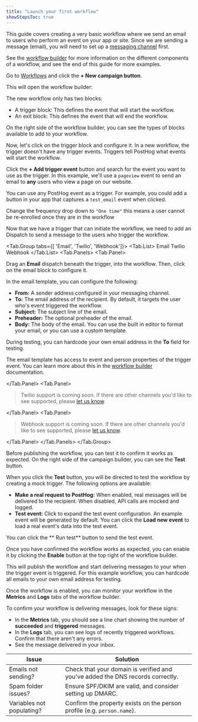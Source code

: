 ```yaml
---
title: "Launch your first workflow"
showStepsToc: true
---
```



<Beta />

This guide covers creating a very basic workflow where we send an email to users who perform an event on your app or site. Since we are sending a message (email), you will need to set up a [messaging channel](/docs/workflows/configure-channels) first.

See the [workflow builder](/docs/workflows/workflow-builder) for more information on the different components of a workflow, and see the end of this guide for more examples.

<Steps>

<Step title="Create a workflow" badge="required">

Go to [Workflows](https://app.posthog.com/workflows/campaigns/new/workflow) and click the **+ New campaign button**.  

<ProductScreenshot
    imageLight="https://res.cloudinary.com/dmukukwp6/image/upload/w_1600,c_limit,q_auto,f_auto/messaging_new_campaign_light_c1f7b79b46.png"
    imageDark="https://res.cloudinary.com/dmukukwp6/image/upload/w_1600,c_limit,q_auto,f_auto/messaging_new_campaign_light_c1f7b79b46.png"
    classes="rounded"
    alt="Click the New Workflow button"
/>

This will open the workflow builder:

<ProductScreenshot
    imageLight="https://res.cloudinary.com/dmukukwp6/image/upload/w_1600,c_limit,q_auto,f_auto/new_campaign_light_acfabde4ca.png"
    imageDark="https://res.cloudinary.com/dmukukwp6/image/upload/w_1600,c_limit,q_auto,f_auto/new_campaign_dark_8ed34dd06e.png"
    classes="rounded"
    alt="Fresh workflow with trigger block"
/>

The new workflow only has two blocks:
- A trigger block: This defines the event that will start the workflow.
- An exit block: This defines the event that will end the workflow.

On the right side of the workflow builder, you can see the types of blocks available to add to your workflow.

</Step>

<Step title="Configure the trigger" badge="required">

Now, let's click on the trigger block and configure it. In a new workflow, the trigger doesn't have any trigger events. Triggers tell PostHog what events will start the workflow.

<ProductScreenshot
    imageLight="https://res.cloudinary.com/dmukukwp6/image/upload/q_auto,f_auto/frequency_trigger_ff50a0016d.png"
    imageDark="https://res.cloudinary.com/dmukukwp6/image/upload/q_auto,f_auto/frequency_trigger_ff50a0016d.png"
    classes="rounded"
    alt="Trigger warning that event is required"
/>

Click the **+ Add trigger event** button and search for the event you want to use as the trigger. In this example, we'll use a `pageview` event to send an email to **any** users who view a page on our website.

You can use any PostHog event as a trigger. For example, you could add a button in your app that captures a `test_email` event when clicked.

Change the frequency drop down to `"One time"` this means a user cannot be re-enrolled once they are in the workflow

</Step>

<Step title="Add an Dispatch" badge="required">

Now that we have a trigger that can initiate the workflow, we need to add an Dispatch to send a message to the users who trigger the workflow.

<Tab.Group tabs={[
'Email', 
'Twilio', 
'Webhook']}>
<Tab.List>
<Tab>Email</Tab>
<Tab>Twilio</Tab>
<Tab>Webhook</Tab>
</Tab.List>
<Tab.Panels>
<Tab.Panel>

Drag an **Email** dispatch beneath the trigger, into the workflow. Then, click on the email block to configure it.

<ProductScreenshot
    imageLight="https://res.cloudinary.com/dmukukwp6/image/upload/w_1600,c_limit,q_auto,f_auto/configure_email_template_light_ed7a551fec.png"
    imageDark="https://res.cloudinary.com/dmukukwp6/image/upload/w_1600,c_limit,q_auto,f_auto/configure_email_template_dark_a58f62c95f.png"
    classes="rounded"
    alt="Configure email template"
/>

In the email template, you can configure the following:
- **From:** A sender address configured in your messaging channel.
- **To:** The email address of the recipient. By default, it targets the user who's event triggered the workflow.
- **Subject:** The subject line of the email.
- **Preheader:** The optional preheader of the email.
- **Body:** The body of the email. You can use the built in editor to format your email, or you can use a custom template.

During testing, you can hardcode your own email address in the **To** field for testing.

The email template has access to event and person properties of the trigger event. You can learn more about this in the [workflow builder](/docs/workflows/workflow-builder) documentation.

</Tab.Panel>
<Tab.Panel>

> Twilio support is coming soon. If there are other channels you'd like to see supported, please [let us know](https://app.posthog.com/workflows/campaigns#panel=support).

</Tab.Panel>
<Tab.Panel>

> Webhook support is coming soon. If there are other channels you'd like to see supported, please [let us know](https://app.posthog.com/workflows/campaigns#panel=support).

</Tab.Panel>
</Tab.Panels>
</Tab.Group>

</Step>

<Step checkpoint title="Test the workflow" subtitle="Confirm you can trigger the workflow">

Before publishing the workflow, you can test it to confirm it works as expected. On the right side of the campaign builder, you can see the **Test** button.

<ProductScreenshot
    imageLight="https://res.cloudinary.com/dmukukwp6/image/upload/w_1600,c_limit,q_auto,f_auto/test_campaign_light_898c0791af.png"
    imageDark="https://res.cloudinary.com/dmukukwp6/image/upload/w_1600,c_limit,q_auto,f_auto/test_campaign_dark_9ffc6cdd44.png"
    classes="rounded"
    alt="Test workflow"
/>

When you click the **Test** button, you will be directed to test the workflow by creating a mock trigger. The following options are available:

- **Make a real request to PostHog:** When enabled, real messages will be delivered to the recipient. When disabled, API calls are mocked and logged.
- **Test event:** Click to expand the test event configuration. An example event will be generated by default. You can click the **Load new event** to load a real event's data into the test event.

You can click the ** Run test** button to send the test event.

</Step>

<Step title="Enable the workflow" badge="required">

Once you have confirmed the workflow works as expected, you can enable it by clicking the **Enable** button at the top right of the workflow builder.

This will publish the workflow and start delivering messages to your when the trigger event is triggered. For this example workflow, you can hardcode all emails to your own email address for testing.

</Step>

<Step checkpoint title="Monitor the workflow" subtitle="Confirm messages are being delivered">

Once the workflow is enabled, you can monitor your workflow in the **Metrics** and **Logs** tabs of the workflow builder.

To confirm your workflow is delivering messages, look for these signs:
- In the **Metrics** tab, you should see a line chart showing the number of **succeeded** and **triggered** messages.
- In the **Logs** tab, you can see logs of recently triggered workflows. Confirm that there aren't any errors.
- See the message delivered in your inbox.

</Step>

<Step checkpoint title="Troubleshooting" subtitle="Common issues you may encounter">

| Issue | Solution |
| --- | --- |
| Emails not sending? | Check that your domain is verified and you've added the DNS records correctly. |
| Spam folder issues? | Ensure SPF/DKIM are valid, and consider setting up DMARC. |
| Variables not populating? | Confirm the property exists on the person profile (e.g. `person.name`). |

</Step>

</Steps>